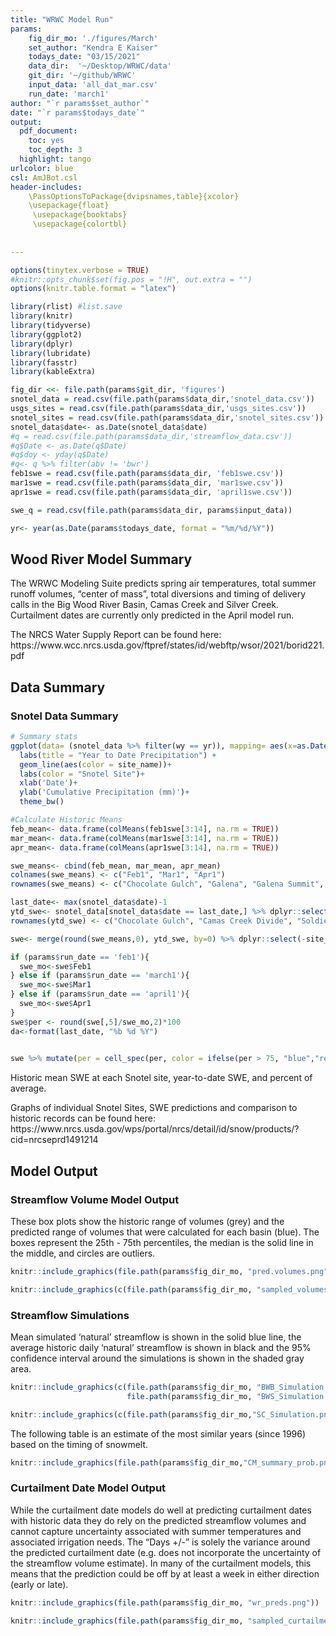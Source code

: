 ```yaml
---
title: "WRWC Model Run"
params:
    fig_dir_mo: './figures/March'
    set_author: "Kendra E Kaiser"
    todays_date: "03/15/2021"
    data_dir:  '~/Desktop/WRWC/data'
    git_dir: '~/github/WRWC'
    input_data: 'all_dat_mar.csv'
    run_date: 'march1'
author: "`r params$set_author`"
date: "`r params$todays_date`"
output: 
  pdf_document:
    toc: yes
    toc_depth: 3
  highlight: tango
urlcolor: blue
csl: AmJBot.csl
header-includes:
    \PassOptionsToPackage{dvipsnames,table}{xcolor}
    \usepackage{float}
     \usepackage{booktabs}
     \usepackage{colortbl}
     
    
---
```

```r
options(tinytex.verbose = TRUE)
#knitr::opts_chunk$set(fig.pos = "!H", out.extra = "")
options(knitr.table.format = "latex")

library(rlist) #list.save
library(knitr)
library(tidyverse)
library(ggplot2)
library(dplyr)
library(lubridate)
library(fasstr)
library(kableExtra)
```

```r

fig_dir <<- file.path(params$git_dir, 'figures')
snotel_data = read.csv(file.path(params$data_dir,'snotel_data.csv'))
usgs_sites = read.csv(file.path(params$data_dir,'usgs_sites.csv'))
snotel_sites = read.csv(file.path(params$data_dir,'snotel_sites.csv'))
snotel_data$date<- as.Date(snotel_data$date)
#q = read.csv(file.path(params$data_dir,'streamflow_data.csv'))
#q$Date <- as.Date(q$Date)
#q$doy <- yday(q$Date)
#q<- q %>% filter(abv != 'bwr')
feb1swe = read.csv(file.path(params$data_dir, 'feb1swe.csv'))
mar1swe = read.csv(file.path(params$data_dir, 'mar1swe.csv'))
apr1swe = read.csv(file.path(params$data_dir, 'april1swe.csv'))

swe_q = read.csv(file.path(params$data_dir, params$input_data))

yr<- year(as.Date(params$todays_date, format = "%m/%d/%Y"))
```

## Wood River Model Summary

The WRWC Modeling Suite predicts spring air temperatures, total summer runoff volumes, "center of mass", total diversions and timing of delivery calls in the Big Wood River Basin, Camas Creek and Silver Creek. Curtailment dates are currently only predicted in the April model run.

The NRCS Water Supply Report can be found here: https://www.wcc.nrcs.usda.gov/ftpref/states/id/webftp/wsor/2021/borid221.pdf

## Data Summary

### Snotel Data Summary

``` r
# Summary stats
ggplot(data= (snotel_data %>% filter(wy == yr)), mapping= aes(x=as.Date(date), y=precipitation_cumulative))+
  labs(title = "Year to Date Precipitation") +
  geom_line(aes(color = site_name))+
  labs(color = "Snotel Site")+
  xlab('Date')+
  ylab('Cumulative Precipitation (mm)')+
  theme_bw()

#Calculate Historic Means
feb_mean<- data.frame(colMeans(feb1swe[3:14], na.rm = TRUE))
mar_mean<- data.frame(colMeans(mar1swe[3:14], na.rm = TRUE))
apr_mean<- data.frame(colMeans(apr1swe[3:14], na.rm = TRUE))

swe_means<- cbind(feb_mean, mar_mean, apr_mean)
colnames(swe_means) <- c("Feb1", "Mar1", "Apr1")
rownames(swe_means) <- c("Chocolate Gulch", "Galena", "Galena Summit", "Hyndman Creek", "Lost-Wood Divide", "Dollarhide Summit", "Camas Creek Divide", "Soldier R.S.", "Garfield R.S.", "Swede Peak", "Stickney Mill", "Bear Canyon")

last_date<- max(snotel_data$date)-1
ytd_swe<- snotel_data[snotel_data$date == last_date,] %>% dplyr::select(c(site_name, snow_water_equivalent))
rownames(ytd_swe) <- c("Chocolate Gulch", "Camas Creek Divide", "Soldier R.S.", "Bear Canyon", "Dollarhide Summit", "Galena", "Garfield R.S.", "Hyndman Creek", "Lost-Wood Divide", "Stickney Mill", "Galena Summit", "Swede Peak")

swe<- merge(round(swe_means,0), ytd_swe, by=0) %>% dplyr::select(-site_name)

if (params$run_date == 'feb1'){
  swe_mo<-swe$Feb1
} else if (params$run_date == 'march1'){
  swe_mo<-swe$Mar1
} else if (params$run_date == 'april1'){
  swe_mo<-swe$Apr1
}
swe$per <- round(swe[,5]/swe_mo,2)*100
da<-format(last_date, "%b %d %Y")

 
swe %>% mutate(per = cell_spec(per, color = ifelse(per > 75, "blue","red"))) %>% `colnames<-`(c("Site", "Feb 1 Hist. Avg.", "Mar 1 Hist. Avg.", "Apr 1 Hist. Avg.", da, "Per of Avg")) %>% kbl(align=rep('c', 6), escape = FALSE, booktabs=TRUE, format="latex") %>% kable_styling(latex_options = c("striped", "HOLD_position"), full_width = FALSE) 
```

Historic mean SWE at each Snotel site, year-to-date SWE, and percent of average.

Graphs of individual Snotel Sites, SWE predictions and comparison to historic 
records can be found here:
https://www.nrcs.usda.gov/wps/portal/nrcs/detail/id/snow/products/?cid=nrcseprd1491214
\newpage

## Model Output

### Streamflow Volume Model Output

These box plots show the historic range of volumes (grey) and the predicted range of volumes that were calculated for each basin (blue). The boxes represent the 25th - 75th percentiles, the median is the solid line in the middle, and circles are outliers. 

```r
knitr::include_graphics(file.path(params$fig_dir_mo, "pred.volumes.png"))
```

```r
knitr::include_graphics(c(file.path(params$fig_dir_mo, "sampled_volumes.png"), file.path(params$fig_dir_mo, "sampled_sc_vol.png")))
```

\newpage

### Streamflow Simulations

Mean simulated 'natural' streamflow is shown in the solid blue line, the average historic daily 'natural' streamflow is shown in black and the 95% confidence interval around the simulations is shown in the shaded gray area.

```r
knitr::include_graphics(c(file.path(params$fig_dir_mo, "BWB_Simulation.png"), 
                          file.path(params$fig_dir_mo, "BWS_Simulation.png")))
```

```r
knitr::include_graphics(c(file.path(params$fig_dir_mo,"SC_Simulation.png"), file.path(params$fig_dir_mo,"CC_Simulation.png")))
```

\newpage

The following table is an estimate of the most similar years (since 1996) based on the timing of snowmelt.
<p>
```r
knitr::include_graphics(file.path(params$fig_dir_mo,"CM_summary_prob.png")) 
```
</p>
  
### Curtailment Date Model Output
  
  While the curtailment date models do well at predicting curtailment dates with historic data they do rely on the predicted streamflow volumes and cannot capture uncertainty associated with summer temperatures and associated irrigation needs. The "Days +/-" is solely the variance around the predicted curtailment date (e.g. does not incorporate the uncertainty of the streamflow volume estimate). In many of the curtailment models, this means that the prediction could be off by at least a week in either direction (early or late). 

```r
knitr::include_graphics(file.path(params$fig_dir_mo, "wr_preds.png"))
```

```r
knitr::include_graphics(file.path(params$fig_dir_mo, "sampled_curtailments.png"))
```



